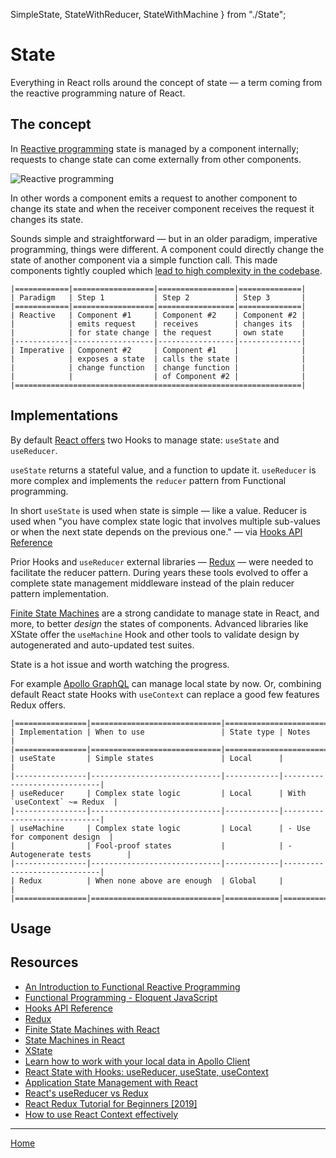 
  SimpleState,
  StateWithReducer,
  StateWithMachine
} from "./State";

<Meta title="State" component={State} />

# State

Everything in React rolls around the concept of state &mdash; a term coming from the reactive programming nature of React.

## The concept

In [Reactive programming](https://blog.danlew.net/2017/07/27/an-introduction-to-functional-reactive-programming/) state is managed by a component internally; requests to change state can come externally from other components.

![Reactive programming](/slide04-thumb.png)

In other words a component emits a request to another component to change its state and when the receiver component receives the request it changes its state.

Sounds simple and straightforward &mdash; but in an older paradigm, imperative programming, things were different. A component could directly change the state of another component via a simple function call. This made components tightly coupled which [lead to high complexity in the codebase](https://eloquentjavascript.net/1st_edition/chapter6.html).

```
|============|==================|=================|==============|
| Paradigm   | Step 1           | Step 2          | Step 3       |
|============|==================|=================|==============|
| Reactive   | Component #1     | Component #2    | Component #2 |
|            | emits request    | receives        | changes its  |
|            | for state change | the request     | own state    |
|------------|------------------|-----------------|--------------|
| Imperative | Component #2     | Component #1    |              |
|            | exposes a state  | calls the state |              |
|            | change function  | change function |              |
|            |                  | of Component #2 |              |
|================================================================|
```

## Implementations

By default [React offers](https://reactjs.org/docs/hooks-reference.html) two Hooks to manage state: `useState` and `useReducer`.

`useState` returns a stateful value, and a function to update it. `useReducer` is more complex and implements the `reducer` pattern from Functional programming.

In short `useState` is used when state is simple &mdash; like a value. Reducer is used when "you have complex state logic that involves multiple sub-values or when the next state depends on the previous one." &mdash; via [Hooks API Reference](https://reactjs.org/docs/hooks-reference.html)

Prior Hooks and `useReducer` external libraries &mdash; [Redux](https://redux.js.org/) &mdash; were needed to facilitate the reducer pattern. During years these tools evolved to offer a complete state management middleware instead of the plain reducer pattern implementation.

[Finite State Machines](https://css-tricks.com/finite-state-machines-with-react/) are a strong candidate to manage state in React, and more, to better _design_ the states of components. Advanced libraries like XState offer the `useMachine` Hook and other tools to validate design by autogenerated and auto-updated test suites.

State is a hot issue and worth watching the progress.

For example [Apollo GraphQL](https://www.apollographql.com/docs/react/essentials/local-state/) can manage local state by now. Or, combining default React state Hooks with `useContext` can replace a good few features Redux offers.

```
|================|=============================|===========================================
| Implementation | When to use                 | State type | Notes                       |
|================|=============================|===========================================
| useState       | Simple states               | Local      |                             |
|----------------|-----------------------------|------------|-----------------------------|
| useReducer     | Complex state logic         | Local      | With `useContext` ~= Redux  |
|----------------|-----------------------------|------------|-----------------------------|
| useMachine     | Complex state logic         | Local      | - Use for component design  |
|                | Fool-proof states           |            | - Autogenerate tests        |
|----------------|-----------------------------|------------|-----------------------------|
| Redux          | When none above are enough  | Global     |                             |
|================|=============================|============|=============================|
```

## Usage

<Preview>
  <Story name="Simple state with useState">
    <SimpleState />
  </Story>
</Preview>

<Preview>
  <Story name="Sequential state with useReducer">
    <StateWithReducer />
  </Story>
</Preview>

<Preview>
  <Story name="Sequential state with useMachine">
    <StateWithMachine />
  </Story>
</Preview>

## Resources

- [An Introduction to Functional Reactive Programming](https://blog.danlew.net/2017/07/27/an-introduction-to-functional-reactive-programming/)
- [Functional Programming - Eloquent JavaScript](https://eloquentjavascript.net/1st_edition/chapter6.html)
- [Hooks API Reference](https://reactjs.org/docs/hooks-reference.html)
- [Redux](https://redux.js.org/)
- [Finite State Machines with React](https://css-tricks.com/finite-state-machines-with-react/)
- [State Machines in React](https://gedd.ski/post/state-machines-in-react/)
- [XState](https://xstate.js.org/docs/)
- [Learn how to work with your local data in Apollo Client](https://www.apollographql.com/docs/react/essentials/local-state/)
- [React State with Hooks: useReducer, useState, useContext](https://www.robinwieruch.de/react-state-usereducer-usestate-usecontext/)
- [Application State Management with React](https://kentcdodds.com/blog/application-state-management-with-react)
- [React's useReducer vs Redux](https://www.robinwieruch.de/redux-vs-usereducer/)
- [React Redux Tutorial for Beginners [2019]](https://www.robinwieruch.de/react-redux-tutorial/)
- [How to use React Context effectively](https://kentcdodds.com/blog/how-to-use-react-context-effectively)

---

[Home](./?path=/docs/home--storybookdocsonly)
